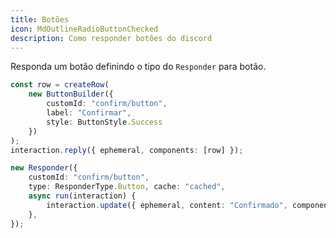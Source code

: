 ```yaml
---
title: Botões
icon: MdOutlineRadioButtonChecked
description: Como responder botões do discord
---
```


Responda um botão definindo o tipo do `Responder` para botão.

```ts title="command.ts"
const row = createRow(
    new ButtonBuilder({
        customId: "confirm/button", 
        label: "Confirmar", 
        style: ButtonStyle.Success
    })
);
interaction.reply({ ephemeral, components: [row] });
```

```ts title="responder.ts"
new Responder({
    customId: "confirm/button",
    type: ResponderType.Button, cache: "cached",
    async run(interaction) {
        interaction.update({ ephemeral, content: "Confirmado", components: [] });
    },
});
```